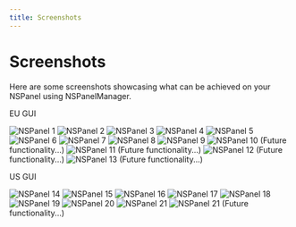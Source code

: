 ```yaml
---
title: Screenshots
---
```


# Screenshots

Here are some screenshots showcasing what can be achieved on your NSPanel using NSPanelManager.

EU GUI

![NSPanel 1](/images/screenshots/1EU_mainpage.png)
![NSPanel 2](/images/screenshots/1EU_mainpage_alllightsmode.png)
![NSPanel 3](/images/screenshots/3EU_roompage.png)
![NSPanel 4](/images/screenshots/4EU_itempage_lights.png)
![NSPanel 5](/images/screenshots/6EU-scenespage.png)
![NSPanel 6](/images/screenshots/7EU_screensaver_weather.png)
![NSPanel 7](/images/screenshots/8EU_screensaver_weather_black.png)
![NSPanel 8](/images/screenshots/9EU_screensaver_time.png)
![NSPanel 9](/images/screenshots/10EU_screensaver_time_black.png)
![NSPanel 10](/images/screenshots/11EU_mainpage_soundmode.png)
(Future functionality...)
![NSPanel 11](/images/screenshots/12EU_itempage_blinds.png)
(Future functionality...)
![NSPanel 12](/images/screenshots/13EU_dropdown.png)
(Future functionality...)
![NSPanel 13](/images/screenshots/14EU_alarmpage.png)
(Future functionality...)

US GUI

![NSPanel 14](/images/screenshots/US1_mainpage.png)
![NSPanel 15](/images/screenshots/US2_roompage.png)
![NSPanel 16](/images/screenshots/US3_itempage_lights.png)
![NSPanel 17](/images/screenshots/US4_scenepage.png)
![NSPanel 18](/images/screenshots/US5_screensaver_weather.png)
![NSPanel 19](/images/screenshots/US6_screensaver_weather_black.png)
![NSPanel 20](/images/screenshots/US7_screensaver_time.png)
![NSPanel 21](/images/screenshots/US8_screensaver_time_black.png)
![NSPanel 21](/images/screenshots/US9_dropdown.png)
(Future functionality...)


